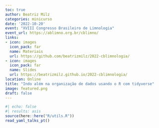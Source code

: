 ```yaml
---
toc: true
author: Beatriz Milz
categories: minicurso
date: '2022-10-20'
event: "XVIII Congresso Brasileiro de Limnologia"
event_url: https://ablimno.org.br/cblimno/
links:
- icon: images
  icon_pack: far
  name: Materiais
  url: https://github.com/beatrizmilz/2022-cblimnologia/
- icon: images
  icon_pack: far
  name: Slides
  url: https://beatrizmilz.github.io/2022-cblimnologia/
location: Online
title: "Indo além na organização de dados usando o R com tidyverse"
image: featured.png
draft: false
---
```


```r
#| echo: false
#| results: asis
source(here::here("R/utils.R"))
read_yaml_talks_pt()
```
